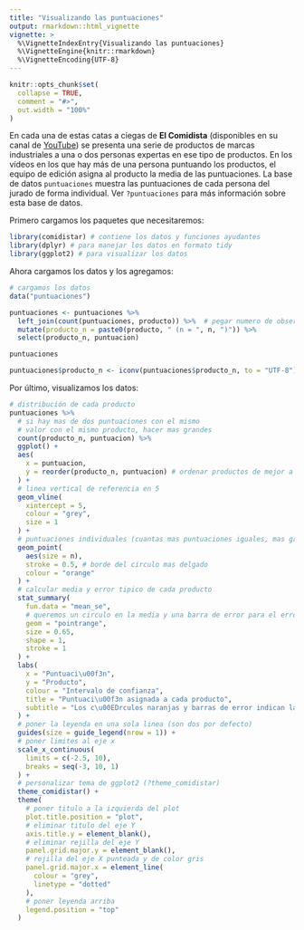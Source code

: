 ---
title: "Visualizando las puntuaciones"
output: rmarkdown::html_vignette
vignette: >
  %\VignetteIndexEntry{Visualizando las puntuaciones}
  %\VignetteEngine{knitr::rmarkdown}
  %\VignetteEncoding{UTF-8}
---

```{r message=FALSE, warning=FALSE, include=FALSE, paged.print=FALSE}
knitr::opts_chunk$set(
  collapse = TRUE,
  comment = "#>",
  out.width = "100%"
)
```

En cada una de estas catas a ciegas de **El Comidista** (disponibles en su canal de [YouTube](https://www.youtube.com/channel/UCoIJrrwXy_mlr1WkC4vaTnA)) se presenta una serie de productos de marcas industriales a una o dos personas expertas en ese tipo de productos. En los vídeos en los que hay más de una persona puntuando los productos, el equipo de edición asigna al producto la media de las puntuaciones. La base de datos `puntuaciones` muestra las puntuaciones de cada persona del jurado de forma individual. Ver `?puntuaciones` para más información sobre esta base de datos.

Primero cargamos los paquetes que necesitaremos:

```{r message=FALSE, warning=FALSE, paged.print=FALSE}
library(comidistar) # contiene los datos y funciones ayudantes
library(dplyr) # para manejar los datos en formato tidy
library(ggplot2) # para visualizar los datos
```

Ahora cargamos los datos y los agregamos:

```{r message=FALSE, warning=FALSE, paged.print=FALSE}
# cargamos los datos
data("puntuaciones") 

puntuaciones <- puntuaciones %>% 
  left_join(count(puntuaciones, producto)) %>%  # pegar numero de observaciones de cada producto
  mutate(producto_n = paste0(producto, " (n = ", n, ")")) %>% 
  select(producto_n, puntuacion) 

puntuaciones
```


```{r to-utf8, message=FALSE, warning=FALSE, include=FALSE, paged.print=FALSE}
puntuaciones$producto_n <- iconv(puntuaciones$producto_n, to = "UTF-8")
```

Por último, visualizamos los datos:

```{r puntuaciones, warning=FALSE, fig.height=8, fig.width=7, fig.cap="Distribuci\u00f3n de las puntuaciones de las catas a ciegas para cada producto. Distribuci\u00f3n de las puntuaciones (eje X) de cada producto (eje Y). El punto y su intervalo (en negro) indican la media y el intervalos que contiene el 95\\% de las puntuaciones de la distribuci\u00f3n. Las l\u00edneas verticales dentro de cada distribuciu00f3n indican las puntuaciones individuales para cada marca, por parte de una de las personas del jurado."}


# distribución de cada producto
puntuaciones %>% 
  # si hay mas de dos puntuaciones con el mismo 
  # valor con el mismo producto, hacer mas grandes
  count(producto_n, puntuacion) %>% 
  ggplot() +
  aes(
    x = puntuacion,
    y = reorder(producto_n, puntuacion) # ordenar productos de mejor a peor
  ) + 
  # linea vertical de referencia en 5
  geom_vline(
    xintercept = 5, 
    colour = "grey", 
    size = 1
  ) +
  # puntuaciones individuales (cuantas mas puntuaciones iguales, mas grandes)
  geom_point(
    aes(size = n), 
    stroke = 0.5, # borde del circulo mas delgado
    colour = "orange"
  ) +
  # calcular media y error tipico de cada producto
  stat_summary(
    fun.data = "mean_se",
    # queremos un circulo en la media y una barra de error para el error tipico
    geom = "pointrange",
    size = 0.65,
    shape = 1,
    stroke = 1
  ) +
  labs(
    x = "Puntuaci\u00f3n", 
    y = "Producto", 
    colour = "Intervalo de confianza",
    title = "Puntuaci\u00f3n asignada a cada producto",
    subtitle = "Los c\u00EDrculos naranjas y barras de error indican la media y error t\u00EDpico"
  ) +
  # poner la leyenda en una sola linea (son dos por defecto)
  guides(size = guide_legend(nrow = 1)) +
  # poner limites al eje x
  scale_x_continuous(
    limits = c(-2.5, 10),
    breaks = seq(-3, 10, 1)
  ) +
  # personalizar tema de ggplot2 (?theme_comidistar)
  theme_comidistar() +
  theme(
    # poner titulo a la izquierda del plot
    plot.title.position = "plot",
    # eliminar titulo del eje Y
    axis.title.y = element_blank(),
    # eliminar rejilla del eje Y
    panel.grid.major.y = element_blank(),
    # rejilla del eje X punteada y de color gris
    panel.grid.major.x = element_line(
      colour = "grey",
      linetype = "dotted"
    ),
    # poner leyenda arriba
    legend.position = "top"
  )

```

